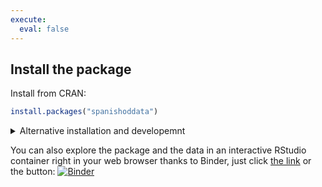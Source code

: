 ```yaml
---
execute: 
  eval: false
---
```



## Install the package {#install-package}

Install from CRAN:

```r
install.packages("spanishoddata")
```



<details><summary>Alternative installation and developemnt</summary>

You can also install the latest development version of the package from rOpenSpain R universe:

```r
install.packages("spanishoddata",
  repos = c("https://ropenspain.r-universe.dev",
    "https://cloud.r-project.org"))
```


Alternative way to install the development version from GitHub:

```r
if (!require("remotes")) install.packages("remotes")

remotes::install_github("rOpenSpain/spanishoddata",
  force = TRUE, dependencies = TRUE)
```

**For Developers**

To load the package locally, clone it and navigate to the root of the package in the terminal, e.g. with the following:

```bash
gh repo clone rOpenSpain/spanishoddata
code spanishoddata
# with rstudio:
rstudio spanishoddata/spanishoddata.Rproj
```

Then run the following command from the R console:

```r
#| eval: false
devtools::load_all()
```

</details>

You can also explore the package and the data in an interactive RStudio container right in your web browser thanks to Binder, just click [the link](https://mybinder.org/v2/gh/e-kotov/spanishoddata-playground/HEAD?urlpath=rstudio) or the button: [![Binder](https://mybinder.org/badge_logo.svg)](https://mybinder.org/v2/gh/e-kotov/spanishoddata-playground/HEAD?urlpath=rstudio)

